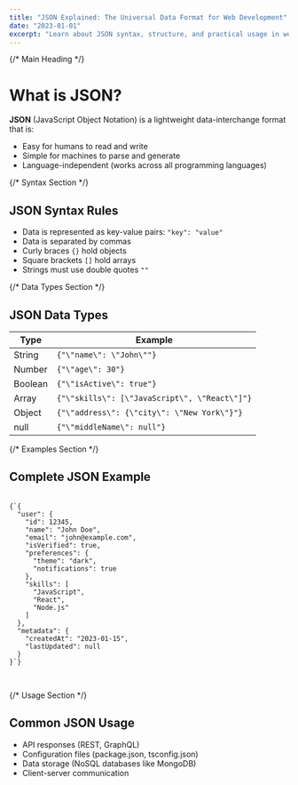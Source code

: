 ```yaml
---
title: "JSON Explained: The Universal Data Format for Web Development"
date: "2023-01-01"
excerpt: "Learn about JSON syntax, structure, and practical usage in web applications."
---
```


<div className="prose max-w-none">
  {/* Main Heading */}
  <h1 className="text-3xl font-bold my-6">What is JSON?</h1>
  
  <div className="text-gray-700 mb-6">
    <strong>JSON</strong> (JavaScript Object Notation) is a lightweight data-interchange format that is:
  </div>

  <ul className="list-disc pl-6 mb-6">
    <li className="mb-2">Easy for humans to read and write</li>
    <li className="mb-2">Simple for machines to parse and generate</li>
    <li>Language-independent (works across all programming languages)</li>
  </ul>

  {/* Syntax Section */}
  <h2 className="text-2xl font-bold my-6 pb-2">JSON Syntax Rules</h2>
  
  <div className="bg-gray-50 p-4 rounded-lg mb-6">
    <ul className="list-disc pl-6 space-y-2">
      <li>Data is represented as key-value pairs: <code className="bg-gray-100 px-1.5 py-0.5 rounded">"key": "value"</code></li>
      <li>Data is separated by commas</li>
      <li>Curly braces <code>{}</code> hold objects</li>
      <li>Square brackets <code>[]</code> hold arrays</li>
      <li>Strings must use double quotes <code>""</code></li>
    </ul>
  </div>

  {/* Data Types Section */}
  <h2 className="text-2xl font-bold my-6 pb-2">JSON Data Types</h2>
  
  <div className="overflow-x-auto mb-6">
    <table className="min-w-full bg-white border border-gray-200">
      <thead>
        <tr className="bg-gray-100">
          <th className="py-2 px-4  text-left">Type</th>
          <th className="py-2 px-4  text-left">Example</th>
        </tr>
      </thead>
      <tbody>
        <tr>
          <td className="py-2 px-4 ">String</td>
          <td className="py-2 px-4 "><code>{"\"name\": \"John\""}</code></td>
        </tr>
        <tr className="bg-gray-50">
          <td className="py-2 px-4 ">Number</td>
          <td className="py-2 px-4 "><code>{"\"age\": 30"}</code></td>
        </tr>
        <tr>
          <td className="py-2 px-4 ">Boolean</td>
          <td className="py-2 px-4 "><code>{"\"isActive\": true"}</code></td>
        </tr>
        <tr className="bg-gray-50">
          <td className="py-2 px-4 ">Array</td>
          <td className="py-2 px-4 "><code>{"\"skills\": [\"JavaScript\", \"React\"]"}</code></td>
        </tr>
        <tr>
          <td className="py-2 px-4 ">Object</td>
          <td className="py-2 px-4 "><code>{"\"address\": {\"city\": \"New York\"}"}</code></td>
        </tr>
        <tr className="bg-gray-50">
          <td className="py-2 px-4 ">null</td>
          <td className="py-2 px-4 "><code>{"\"middleName\": null"}</code></td>
        </tr>
      </tbody>
    </table>
  </div>

  {/* Examples Section */}
  <h2 className="text-2xl font-bold my-6 pb-2">Complete JSON Example</h2>
  <div className="bg-gray-800 p-4 rounded-lg mb-6">
    <pre className="text-sm text-gray-100 overflow-x-auto">
      <code>
{`{
  "user": {
    "id": 12345,
    "name": "John Doe",
    "email": "john@example.com",
    "isVerified": true,
    "preferences": {
      "theme": "dark",
      "notifications": true
    },
    "skills": [
      "JavaScript",
      "React",
      "Node.js"
    ]
  },
  "metadata": {
    "createdAt": "2023-01-15",
    "lastUpdated": null
  }
}`}
      </code>
    </pre>
  </div>

  {/* Usage Section */}
  <h2 className="text-2xl font-bold my-6 pb-2">Common JSON Usage</h2>
  <ul className="list-disc pl-6 mb-6">
    <li className="mb-2">API responses (REST, GraphQL)</li>
    <li className="mb-2">Configuration files (package.json, tsconfig.json)</li>
    <li className="mb-2">Data storage (NoSQL databases like MongoDB)</li>
    <li>Client-server communication</li>
  </ul>
</div>